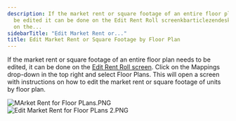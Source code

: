 ```yaml
---
description: If the market rent or square footage of an entire floor plan needs to
  be edited it can be done on the Edit Rent Roll screenkbarticlezendeskrediq Click
  on the...
sidebarTitle: "Edit Market Rent or..."
title: Edit Market Rent or Square Footage by Floor Plan
---
```


If the market rent or square footage of an entire floor plan needs to be edited, it can be done on the [Edit Rent Roll screen](kb://article/zendesk:rediq:360036141132). Click on the Mappings drop-down in the top right and select Floor Plans. This will open a screen with instructions on how to edit the market rent or square footage of units by floor plan.


<Frame>
  <img src="/images/rediq/46803ed05d1e724497bf7d840200b13e8bea802e.png" alt="MArket Rent for Floor PLans.PNG" />
</Frame>


<Frame>
  <img src="/images/rediq/d51e4c6e32b4222e858a3ae51862cb04ce42c600.png" alt="Edit Market Rent for Floor PLans 2.PNG" />
</Frame>